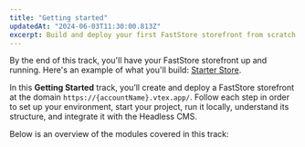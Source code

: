 ```yaml
---
title: "Getting started"
updatedAt: "2024-06-03T11:30:00.813Z"
excerpt: Build and deploy your first FastStore storefront from scratch. Install WebOps, create your project, run it locally, explore its structure, and integrate it with the Headless CMS.
---
```


By the end of this track, you'll have your FastStore storefront up and running. Here's an example of what you'll build: [Starter Store](https://starter.vtex.app).

In this **Getting Started** track, you’ll create and deploy a FastStore storefront at the domain `https://{accountName}.vtex.app/`. Follow each step in order to set up your environment, start your project, run it locally, understand its structure, and integrate it with the Headless CMS.

Below is an overview of the modules covered in this track:

<Flex>
  <WhatsNextCard
    title="Prerequisites"
    description="Ensure you meet all the necessary requirements before starting your FastStore project."
    linkTo="https://developers.vtex.com/docs/guides/faststore/getting-started-requirements"
    linkTitle="See more"
  />
  <WhatsNextCard
    title="1. Setting up the FastStore WebOps app"
    description="Install the FastStore WebOps app and explore its dashboard. This tool centralizes deployments, performance monitoring, and project management for your FastStore storefront."
    linkTo="https://developers.vtex.com/docs/guides/faststore/1-onboarding-overview"
    linkTitle="See more"
  />
  <WhatsNextCard
    title="2. Starting a new FastStore project"
    description="Use the WebOps app onboarding flow to create your FastStore project. It automatically sets up a GitHub repository, initializes the store, and provides a live preview of your site."
    linkTo="https://developers.vtex.com/docs/guides/faststore/1-onboarding-starting-the-project"
    linkTitle="See more"
  />
  <WhatsNextCard
    title="3. Running the project locally"
    description="Run your FastStore project in a local development environment to preview changes in real time."
    linkTo="https://developers.vtex.com/docs/guides/faststore/getting-started-2-setting-up-the-project"
    linkTitle="See more"
  />
  <WhatsNextCard
    title="4. Understanding the project structure"
    description="Learn how the FastStore project is organized, including its main directories, configurations, and code architecture."
    linkTo="https://developers.vtex.com/docs/guides/faststore/getting-started-3-faststore-project-structure"
    linkTitle="See more"
  />
  <WhatsNextCard
    title="5. Integrating your project with the Headless CMS"
    description="Connect your FastStore project with the Headless CMS to manage and publish your store’s content efficiently."
    linkTo="https://developers.vtex.com/docs/guides/faststore/getting-started-5-integrating-with-the-headless-cms"
    linkTitle="See more"
  />
  <WhatsNextCard
    title="6. Next steps"
    description="Discover additional resources and best practices to optimize your store’s performance and user experience."
    linkTo="https://developers.vtex.com/docs/guides/faststore/getting-started-4-next-steps"
    linkTitle="See more"
  />
</Flex>
